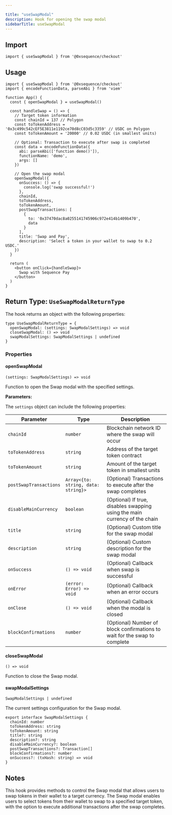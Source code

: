 ```yaml
---

title: "useSwapModal"
description: Hook for opening the swap modal
sidebarTitle: useSwapModal
---
```


## Import

```tsx
import { useSwapModal } from '@0xsequence/checkout'
```

## Usage

```tsx
import { useSwapModal } from '@0xsequence/checkout'
import { encodeFunctionData, parseAbi } from 'viem'

function App() {
  const { openSwapModal } = useSwapModal()
  
  const handleSwap = () => {
    // Target token information
    const chainId = 137 // Polygon
    const toTokenAddress = '0x3c499c542cEF5E3811e1192ce70d8cC03d5c3359' // USDC on Polygon
    const toTokenAmount = '20000' // 0.02 USDC (in smallest units)
    
    // Optional: Transaction to execute after swap is completed
    const data = encodeFunctionData({ 
      abi: parseAbi(['function demo()']), 
      functionName: 'demo', 
      args: [] 
    })
    
    // Open the swap modal
    openSwapModal({
      onSuccess: () => {
        console.log('swap successful!')
      },
      chainId,
      toTokenAddress,
      toTokenAmount,
      postSwapTransactions: [
        {
          to: '0x37470dac8a0255141745906c972e414b1409b470',
          data
        }
      ],
      title: 'Swap and Pay',
      description: 'Select a token in your wallet to swap to 0.2 USDC.'
    })
  }
  
  return (
    <button onClick={handleSwap}>
      Swap with Sequence Pay
    </button>
  )
}
```

## Return Type: `UseSwapModalReturnType`

The hook returns an object with the following properties:

```tsx
type UseSwapModalReturnType = {
  openSwapModal: (settings: SwapModalSettings) => void
  closeSwapModal: () => void
  swapModalSettings: SwapModalSettings | undefined
}
```

### Properties

#### openSwapModal

`(settings: SwapModalSettings) => void`

Function to open the Swap modal with the specified settings.

**Parameters:**

The `settings` object can include the following properties:

| Parameter | Type | Description |
| --------- | ---- | ----------- |
| `chainId` | `number` | Blockchain network ID where the swap will occur |
| `toTokenAddress` | `string` | Address of the target token contract |
| `toTokenAmount` | `string` | Amount of the target token in smallest units |
| `postSwapTransactions` | `Array<{to: string, data: string}>` | (Optional) Transactions to execute after the swap completes |
| `disableMainCurrency` | `boolean` | (Optional) If true, disables swapping using the main currency of the chain |
| `title` | `string` | (Optional) Custom title for the swap modal |
| `description` | `string` | (Optional) Custom description for the swap modal |
| `onSuccess` | `() => void` | (Optional) Callback when swap is successful |
| `onError` | `(error: Error) => void` | (Optional) Callback when an error occurs |
| `onClose` | `() => void` | (Optional) Callback when the modal is closed |
| `blockConfirmations` | `number` | (Optional) Number of block confirmations to wait for the swap to complete |

#### closeSwapModal

`() => void`

Function to close the Swap modal.

#### swapModalSettings

`SwapModalSettings | undefined`

The current settings configuration for the Swap modal.

```tsx
export interface SwapModalSettings {
  chainId: number
  toTokenAddress: string
  toTokenAmount: string
  title?: string
  description?: string
  disableMainCurrency?: boolean
  postSwapTransactions?: Transaction[]
  blockConfirmations?: number
  onSuccess?: (txHash: string) => void
}
```

## Notes

This hook provides methods to control the Swap modal that allows users to swap tokens in their wallet to a target currency. The Swap modal enables users to select tokens from their wallet to swap to a specified target token, with the option to execute additional transactions after the swap completes.

